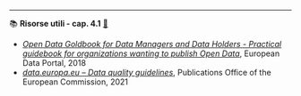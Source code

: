 ----

::: {.callout-tip icon=false #res-4.1 .risorsa}

📚 **Risorse utili - cap. 4.1** [🔗](#res-4.1){.link-req}

- [*Open Data Goldbook for Data Managers and Data Holders - Practical guidebook for organizations wanting to publish Open Data*](https://data.europa.eu/sites/default/files/european_data_portal_-_open_data_goldbook.pdf), European Data Portal, 2018
- [*data.europa.eu – Data quality guidelines*](https://op.europa.eu/it/publication-detail/-/publication/023ce8e4-50c8-11ec-91ac-01aa75ed71a1/language-en), Publications Office of the European Commission, 2021
:::
